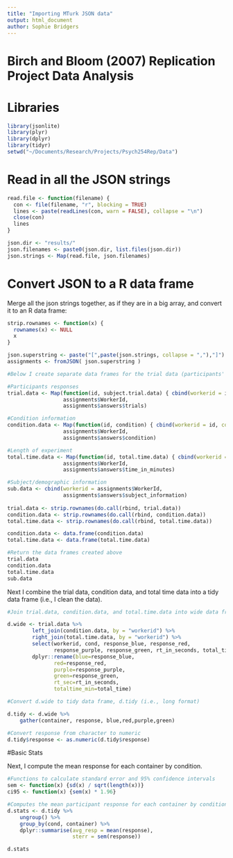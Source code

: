 ```yaml
---
title: "Importing MTurk JSON data"
output: html_document
author: Sophie Bridgers
---
```


Birch and Bloom (2007) Replication Project Data Analysis
=============================
# Libraries

```r
library(jsonlite)
library(plyr)
library(dplyr)
library(tidyr)
setwd("~/Documents/Research/Projects/Psych254Rep/Data")

```

# Read in all the JSON strings

```r

read.file <- function(filename) {
  con <- file(filename, "r", blocking = TRUE)
  lines <- paste(readLines(con, warn = FALSE), collapse = "\n")
  close(con)
  lines
}

json.dir <- "results/"
json.filenames <- paste0(json.dir, list.files(json.dir))
json.strings <- Map(read.file, json.filenames)
```

# Convert JSON to a R data frame

Merge all the json strings together, as if they are in a big array, and convert it to an R data frame:

```r
strip.rownames <- function(x) {
  rownames(x) <- NULL
  x
}

json.superstring <- paste("[",paste(json.strings, collapse = ","),"]")
assignments <- fromJSON( json.superstring )

#Below I create separate data frames for the trial data (participants' responses), the condition data (which condition each participant is in), the total time data (how long the entire experiment took for each participant), and subject information data (the optional demographic information)

#Participants responses
trial.data <- Map(function(id, subject.trial.data) { cbind(workerid = id, subject.trial.data) },
                  assignments$WorkerId,
                  assignments$answers$trials)

#Condition information
condition.data <- Map(function(id, condition) { cbind(workerid = id, cond=condition) },
                  assignments$WorkerId,
                  assignments$answers$condition)

#Length of experiment
total.time.data <- Map(function(id, total.time.data) { cbind(workerid = id, total_time=total.time.data) },
                  assignments$WorkerId,
                  assignments$answers$time_in_minutes)

#Subject/demographic information
sub.data <- cbind(workerid = assignments$WorkerId,
                  assignments$answers$subject_information)
   
trial.data <- strip.rownames(do.call(rbind, trial.data))
condition.data <- strip.rownames(do.call(rbind, condition.data))
total.time.data <- strip.rownames(do.call(rbind, total.time.data))

condition.data <- data.frame(condition.data)
total.time.data <- data.frame(total.time.data)

#Return the data frames created above
trial.data
condition.data
total.time.data
sub.data


```

Next I combine the trial data, condition data, and total time data into a tidy data frame (i.e., I clean the data).

``` r

#Join trial.data, condition.data, and total.time.data into wide data frame (I also re-order and re-name the columns)

d.wide <- trial.data %>%
        left_join(condition.data, by = "workerid") %>%
        right_join(total.time.data, by = "workerid") %>%
        select(workerid, cond, response_blue, response_red, 
               response_purple, response_green, rt_in_seconds, total_time) %>%
        dplyr::rename(blue=response_blue,
               red=response_red,
               purple=response_purple,
               green=response_green,
               rt_sec=rt_in_seconds,
               totaltime_min=total_time)

#Convert d.wide to tidy data frame, d.tidy (i.e., long format)

d.tidy <- d.wide %>%
    gather(container, response, blue,red,purple,green)

#Convert response from character to numeric
d.tidy$response <- as.numeric(d.tidy$response)
```

#Basic Stats

Next, I compute the mean response for each container by condition.

``` r
#Functions to calculate standard error and 95% confidence intervals
sem <- function(x) {sd(x) / sqrt(length(x))}
ci95 <- function(x) {sem(x) * 1.96}

#Computes the mean participant response for each container by condition
d.stats <- d.tidy %>%
    ungroup() %>%
    group_by(cond, container) %>%
    dplyr::summarise(avg_resp = mean(response),
                     sterr = sem(response))

d.stats

```

